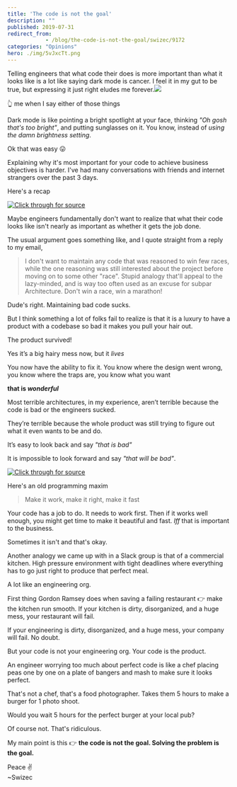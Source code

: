 ```yaml
---
title: 'The code is not the goal'
description: ""
published: 2019-07-31
redirect_from: 
            - /blog/the-code-is-not-the-goal/swizec/9172
categories: "Opinions"
hero: ./img/5vJxcTt.png
---
```


Telling engineers that what code their does is more important than what it looks like is a lot like saying dark mode is cancer. I feel it in my gut to be true, but expressing it just right eludes me forever.![](./img/5vJxcTt.png)

👆 me when I say either of those things

Dark mode is like pointing a bright spotlight at your face, thinking _"Oh gosh that's too bright"_, and putting sunglasses on it. You know, instead of _using the damn brightness setting_.

Ok that was easy 😛

Explaining why it's most important for your code to achieve business objectives is harder. I've had many conversations with friends and internet strangers over the past 3 days.

Here's a recap

[![Click through for source](./img/techletter.app-screenshot-1564588513671.png)](https://twitter.com/Swizec/status/1155897409332846592)

Maybe engineers fundamentally don't want to realize that what their code looks like isn't nearly as important as whether it gets the job done.

The usual argument goes something like, and I quote straight from a reply to my email,

> I don't want to maintain any code that was reasoned to win few races, while the one reasoning was still interested about the project before moving on to some other "race". Stupid analogy that'll appeal to the lazy-minded, and is way too often used as an excuse for subpar Architecture. Don't win a race, win a marathon!

Dude's right. Maintaining bad code sucks.

But I think something a lot of folks fail to realize is that it is a luxury to have a product with a codebase so bad it makes you pull your hair out.

The product survived!

Yes it’s a big hairy mess now, but it _lives_

You now have the ability to fix it. You know where the design went wrong, you know where the traps are, you know what you want

**that is _wonderful_**

Most terrible architectures, in my experience, aren’t terrible because the code is bad or the engineers sucked.

They’re terrible because the whole product was still trying to figure out what it even wants to be and do.

It’s easy to look back and say _"that is bad"_

It is impossible to look forward and say _"that will be bad"_.

[![Click through for source](./img/techletter.app-screenshot-1564588513763.png)](https://twitter.com/rkopac/status/1155927292440223745)

Here's an old programming maxim

> Make it work, make it right, make it fast

Your code has a job to do. It needs to work first. Then if it works well enough, you might get time to make it beautiful and fast. _Iff_ that is important to the business.

Sometimes it isn't and that's okay.

Another analogy we came up with in a Slack group is that of a commercial kitchen. High pressure environment with tight deadlines where everything has to go just right to produce that perfect meal.

A lot like an engineering org.

First thing Gordon Ramsey does when saving a failing restaurant 👉 make the kitchen run smooth. If your kitchen is dirty, disorganized, and a huge mess, your restaurant will fail.

If your engineering is dirty, disorganized, and a huge mess, your company will fail. No doubt.

But your code is not your engineering org. Your code is the product.

An engineer worrying too much about perfect code is like a chef placing peas one by one on a plate of bangers and mash to make sure it looks perfect.

That's not a chef, that's a food photographer. Takes them 5 hours to make a burger for 1 photo shoot.

Would you wait 5 hours for the perfect burger at your local pub?

Of course not. That's ridiculous.

My main point is this 👉 **the code is not the goal. Solving the problem is the goal.**

Peace ✌️  
~Swizec
